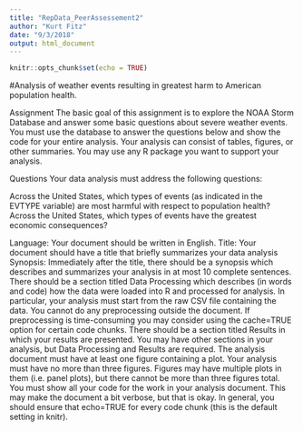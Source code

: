 ```yaml
---
title: "RepData_PeerAssessement2"
author: "Kurt Fitz"
date: "9/3/2018"
output: html_document
---
```


```r
knitr::opts_chunk$set(echo = TRUE)
```

#Analysis of weather events resulting in greatest harm to American population health.

Assignment
The basic goal of this assignment is to explore the NOAA Storm Database and answer some basic questions about severe weather events. You must use the database to answer the questions below and show the code for your entire analysis. Your analysis can consist of tables, figures, or other summaries. You may use any R package you want to support your analysis.

Questions
Your data analysis must address the following questions:

Across the United States, which types of events (as indicated in the \color{red}{\verb|EVTYPE|}EVTYPE variable) are most harmful with respect to population health?
Across the United States, which types of events have the greatest economic consequences?

Language: Your document should be written in English.
Title: Your document should have a title that briefly summarizes your data analysis
Synopsis: Immediately after the title, there should be a synopsis which describes and summarizes your analysis in at most 10 complete sentences.
There should be a section titled Data Processing which describes (in words and code) how the data were loaded into R and processed for analysis. In particular, your analysis must start from the raw CSV file containing the data. You cannot do any preprocessing outside the document. If preprocessing is time-consuming you may consider using the \color{red}{\verb|cache = TRUE|}cache=TRUE option for certain code chunks.
There should be a section titled Results in which your results are presented.
You may have other sections in your analysis, but Data Processing and Results are required.
The analysis document must have at least one figure containing a plot.
Your analysis must have no more than three figures. Figures may have multiple plots in them (i.e. panel plots), but there cannot be more than three figures total.
You must show all your code for the work in your analysis document. This may make the document a bit verbose, but that is okay. In general, you should ensure that \color{red}{\verb|echo = TRUE|}echo=TRUE for every code chunk (this is the default setting in knitr).
